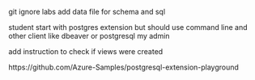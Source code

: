 git ignore labs 
add data file for schema and sql 



student start with postgres extension 
but should use command line and other client like dbeaver or postgresql my admin


add instruction to check if views were created 

https://github.com/Azure-Samples/postgresql-extension-playground


